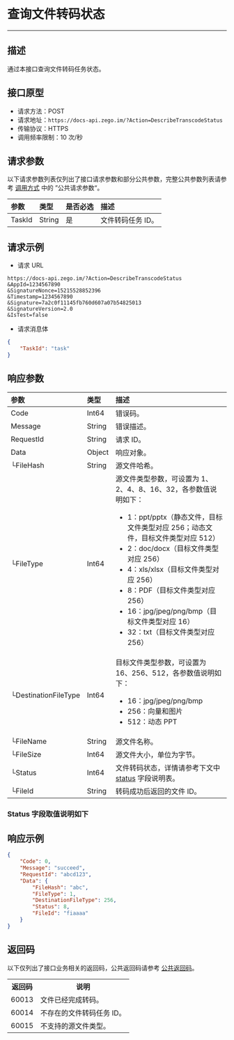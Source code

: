 

# 查询文件转码状态

- - -

<FileServerWarning />

##  描述

通过本接口查询文件转码任务状态。

##  接口原型

- 请求方法：POST
- 请求地址：`https://docs-api.zego.im/?Action=DescribeTranscodeStatus`
- 传输协议：HTTPS
- 调用频率限制：10 次/秒


##  请求参数

以下请求参数列表仅列出了接口请求参数和部分公共参数，完整公共参数列表请参考 [调用方式](./Accessing%20Server%20APIs.mdx) 中的 ”公共请求参数“。

| 参数 | 类型 | 是否必选 | 描述 |
| :-- | :-- | :-- | :-- | 
| TaskId | String | 是 | 文件转码任务 ID。 |


##  请求示例

- 请求 URL  
```
https://docs-api.zego.im/?Action=DescribeTranscodeStatus
&AppId=1234567890
&SignatureNonce=15215528852396
&Timestamp=1234567890
&Signature=7a2c0f11145fb760d607a07b54825013
&SignatureVersion=2.0
&IsTest=false
```
- 请求消息体 
```json
{
    "TaskId": "task"
}
```

##  响应参数

| 参数 | 类型 | 描述 |
| :-- | :-- | :-- | 
| Code | Int64 | 错误码。 |
| Message | String | 错误描述。 |
| RequestId | String | 请求 ID。 |
| Data | Object | 响应对象。 |
| └FileHash | String | 源文件哈希。 |
| └FileType | Int64 | 源文件类型参数，可设置为 1、2、4、8、16、32，各参数值说明如下：<ul><li>1：ppt/pptx（静态文件，目标文件类型对应 256；动态文件，目标文件类型对应 512）</li><li>2：doc/docx（目标文件类型对应 256）</li><li>4：xls/xlsx（目标文件类型对应 256）</li><li>8：PDF（目标文件类型对应 256）</li><li>16：jpg/jpeg/png/bmp（目标文件类型对应 16）</li><li>32：txt（目标文件类型对应 256）</li></ul> |
| └DestinationFileType | Int64 | 目标文件类型参数，可设置为 16、256、512，各参数值说明如下：<ul><li>16：jpg/jpeg/png/bmp</li><li>256：向量和图片</li><li>512：动态 PPT</li></ul> |
| └FileName | String | 源文件名称。 |
| └FileSize | Int64 | 源文件大小，单位为字节。 |
| └Status | Int64 | 文件转码状态，详情请参考下文中 <a href="#status">status</a> 字段说明表。 |
| └FileId | String | 转码成功后返回的文件 ID。 |


### Status 字段取值说明如下

<Status />

##  响应示例

```json
{
    "Code": 0,
    "Message": "succeed",
    "RequestId": "abcd123",
    "Data": {
        "FileHash": "abc",
        "FileType": 1,
        "DestinationFileType": 256,
        "Status": 8,
        "FileId": "fiaaaa"
    }
}
```

##  返回码

以下仅列出了接口业务相关的返回码，公共返回码请参考 [公共返回码](./Common%20Error%20Codes.mdx)。
<table>
  <tbody><tr>
    <th>返回码</th>
    <th>说明</th>
  </tr>
  <tr>
    <td>60013</td>
    <td>文件已经完成转码。</td>
  </tr>
  <tr>
    <td>60014</td>
    <td>不存在的文件转码任务 ID。</td>
  </tr>
  <tr>
    <td>60015</td>
    <td>不支持的源文件类型。</td>
  </tr>
</tbody></table>
